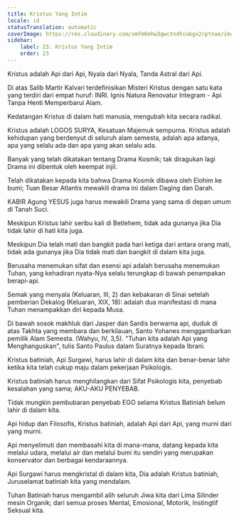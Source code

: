 ```yaml
---
title: Kristus Yang Intim
locale: id
statusTranslation: automatic
coverImage: https://res.cloudinary.com/xmfm6mhw3gwctndtcubgx2rptnae/image/upload/v1741354419/small_cover_la_gran_rebelion_28716e29d2.webp
sidebar:
    label: 23. Kristus Yang Intim
    order: 23
---
```

Kristus adalah Api dari Api, Nyala dari Nyala, Tanda Astral dari Api.

Di atas Salib Martir Kalvari terdefinisikan Misteri Kristus dengan satu kata yang terdiri dari empat huruf: INRI. Ignis Natura Renovatur Integram - Api Tanpa Henti Memperbarui Alam.

Kedatangan Kristus di dalam hati manusia, mengubah kita secara radikal.

Kristus adalah LOGOS SURYA, Kesatuan Majemuk sempurna. Kristus adalah kehidupan yang berdenyut di seluruh alam semesta, adalah apa adanya, apa yang selalu ada dan apa yang akan selalu ada.

Banyak yang telah dikatakan tentang Drama Kosmik; tak diragukan lagi Drama ini dibentuk oleh keempat injil.

Telah dikatakan kepada kita bahwa Drama Kosmik dibawa oleh Elohim ke bumi; Tuan Besar Atlantis mewakili drama ini dalam Daging dan Darah.

KABIR Agung YESUS juga harus mewakili Drama yang sama di depan umum di Tanah Suci.

Meskipun Kristus lahir seribu kali di Betlehem, tidak ada gunanya jika Dia tidak lahir di hati kita juga.

Meskipun Dia telah mati dan bangkit pada hari ketiga dari antara orang mati, tidak ada gunanya jika Dia tidak mati dan bangkit di dalam kita juga.

Berusaha menemukan sifat dan esensi api adalah berusaha menemukan Tuhan, yang kehadiran nyata-Nya selalu terungkap di bawah penampakan berapi-api.

Semak yang menyala (Keluaran, III, 2) dan kebakaran di Sinai setelah pemberian Dekalog (Keluaran, XIX, 18): adalah dua manifestasi di mana Tuhan menampakkan diri kepada Musa.

Di bawah sosok makhluk dari Jasper dan Sardis berwarna api, duduk di atas Takhta yang membara dan berkilauan, Santo Yohanes menggambarkan pemilik Alam Semesta. (Wahyu, IV, 3,5). "Tuhan kita adalah Api yang Menghanguskan", tulis Santo Paulus dalam Suratnya kepada Ibrani.

Kristus batiniah, Api Surgawi, harus lahir di dalam kita dan benar-benar lahir ketika kita telah cukup maju dalam pekerjaan Psikologis.

Kristus batiniah harus menghilangkan dari Sifat Psikologis kita, penyebab kesalahan yang sama; AKU-AKU PENYEBAB.

Tidak mungkin pembubaran penyebab EGO selama Kristus Batiniah belum lahir di dalam kita.

Api hidup dan Filosofis, Kristus batiniah, adalah Api dari Api, yang murni dari yang murni.

Api menyelimuti dan membasahi kita di mana-mana, datang kepada kita melalui udara, melalui air dan melalui bumi itu sendiri yang merupakan konservator dan berbagai kendaraannya.

Api Surgawi harus mengkristal di dalam kita, Dia adalah Kristus batiniah, Juruselamat batiniah kita yang mendalam.

Tuhan Batiniah harus mengambil alih seluruh Jiwa kita dari Lima Silinder mesin Organik; dari semua proses Mental, Emosional, Motorik, Instingtif Seksual kita.

